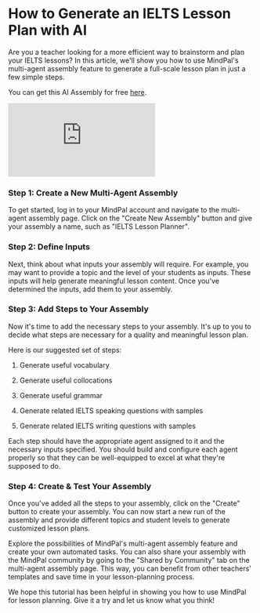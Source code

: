 # How to Generate an IELTS Lesson Plan with AI

Are you a teacher looking for a more efficient way to brainstorm and plan your IELTS lessons? In this article, we'll show you how to use MindPal's multi-agent assembly feature to generate a full-scale lesson plan in just a few simple steps.

You can get this AI Assembly for free [here](https://brain.mindpal.space/personal/agents?tab=assemblies&subTab=community&communityAssemblyId=65bde6ea554e263c2b6e26b7).

<div
  style={{
    marginTop: 24,
    position: "relative",
    width: "100%",
    paddingBottom: "56.25%",
  }}
>
  <iframe
    style={{ position: "absolute", width: "100%", height: "100%" }}
    src="https://www.youtube.com/embed/tdii14bd8aw"
    title="YouTube video player"
    frameBorder="0"
    allow="accelerometer; autoplay; clipboard-write; encrypted-media; gyroscope; picture-in-picture; web-share"
    allowFullScreen
  ></iframe>
</div>

 
<Steps>

### Step 1: Create a New Multi-Agent Assembly

To get started, log in to your MindPal account and navigate to the multi-agent assembly page. Click on the "Create New Assembly" button and give your assembly a name, such as "IELTS Lesson Planner".

### Step 2: Define Inputs

Next, think about what inputs your assembly will require. For example, you may want to provide a topic and the level of your students as inputs. These inputs will help generate meaningful lesson content. Once you've determined the inputs, add them to your assembly.

### Step 3: Add Steps to Your Assembly

Now it's time to add the necessary steps to your assembly. It's up to you to decide what steps are necessary for a quality and meaningful lesson plan.

Here is our suggested set of steps:

1. Generate useful vocabulary

2. Generate useful collocations

3. Generate useful grammar

4. Generate related IELTS speaking questions with samples

5. Generate related IELTS writing questions with samples

Each step should have the appropriate agent assigned to it and the necessary inputs specified. You should build and configure each agent properly so that they can be well-equipped to excel at what they're supposed to do.

### Step 4: Create & Test Your Assembly

Once you've added all the steps to your assembly, click on the "Create" button to create your assembly. You can now start a new run of the assembly and provide different topics and student levels to generate customized lesson plans.

</Steps>

Explore the possibilities of MindPal's multi-agent assembly feature and create your own automated tasks. You can also share your assembly with the MindPal community by going to the "Shared by Community" tab on the multi-agent assembly page. This way, you can benefit from other teachers' templates and save time in your lesson-planning process.

We hope this tutorial has been helpful in showing you how to use MindPal for lesson planning. Give it a try and let us know what you think!


<PageFooter />
